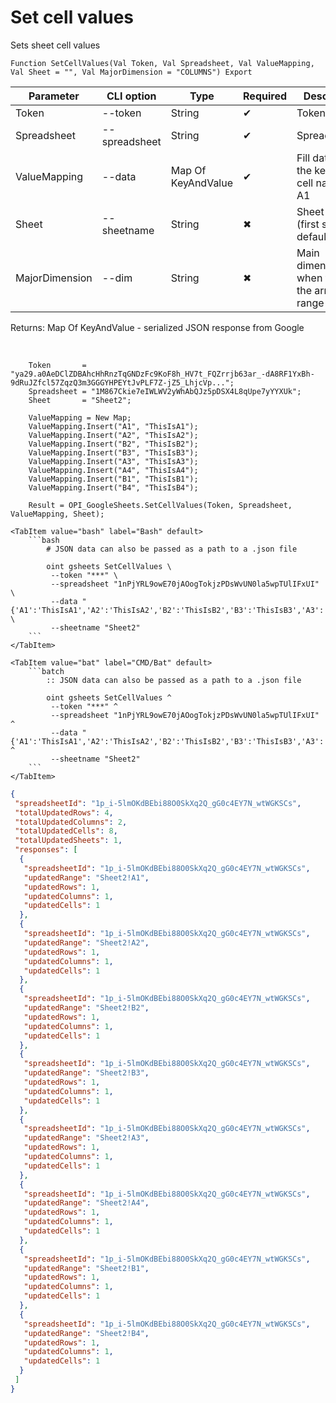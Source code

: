 ﻿---
sidebar_position: 1
---


# Set cell values
 Sets sheet cell values



`Function SetCellValues(Val Token, Val Spreadsheet, Val ValueMapping, Val Sheet = "", Val MajorDimension = "COLUMNS") Export`

  | Parameter | CLI option | Type | Required | Description |
  |-|-|-|-|-|
  | Token | --token | String | &#x2714; | Token |
  | Spreadsheet | --spreadsheet | String | &#x2714; | SpreadsheetID |
  | ValueMapping | --data | Map Of KeyAndValue | &#x2714; | Fill data where the key is the cell name like A1 |
  | Sheet | --sheetname | String | &#x2716; | Sheet name (first sheet by default) |
  | MajorDimension | --dim | String | &#x2716; | Main dimension when filling the array range |

  
  Returns:  Map Of KeyAndValue - serialized JSON response from Google

<br/>




```bsl title="1C:Enterprise/OneScript code example"
    Token       = "ya29.a0AeDClZDBAhcHhRnzTqGNDzFc9KoF8h_HV7t_FQZrrjb63ar_-dA8RF1YxBh-9dRuJZfcl57ZqzQ3m3GGGYHPEYtJvPLF7Z-jZ5_LhjcVp...";
    Spreadsheet = "1M867Ckie7eIWLWV2yWhAbQJz5pDSX4L8qUpe7yYYXUk";
    Sheet       = "Sheet2";

    ValueMapping = New Map;
    ValueMapping.Insert("A1", "ThisIsA1");
    ValueMapping.Insert("A2", "ThisIsA2");
    ValueMapping.Insert("B2", "ThisIsB2");
    ValueMapping.Insert("B3", "ThisIsB3");
    ValueMapping.Insert("A3", "ThisIsA3");
    ValueMapping.Insert("A4", "ThisIsA4");
    ValueMapping.Insert("B1", "ThisIsB1");
    ValueMapping.Insert("B4", "ThisIsB4");

    Result = OPI_GoogleSheets.SetCellValues(Token, Spreadsheet, ValueMapping, Sheet);
```
 

 <Tabs>
  
    <TabItem value="bash" label="Bash" default>
        ```bash
            # JSON data can also be passed as a path to a .json file
            
            oint gsheets SetCellValues \
             --token "***" \
             --spreadsheet "1nPjYRL9owE70jAOogTokjzPDsWvUN0la5wpTUlIFxUI" \
             --data "{'A1':'ThisIsA1','A2':'ThisIsA2','B2':'ThisIsB2','B3':'ThisIsB3','A3':'ThisIsA3','A4':'ThisIsA4','B1':'ThisIsB1','B4':'ThisIsB4'}" \
             --sheetname "Sheet2"
        ```
    </TabItem>
  
    <TabItem value="bat" label="CMD/Bat" default>
        ```batch
            :: JSON data can also be passed as a path to a .json file
            
            oint gsheets SetCellValues ^
             --token "***" ^
             --spreadsheet "1nPjYRL9owE70jAOogTokjzPDsWvUN0la5wpTUlIFxUI" ^
             --data "{'A1':'ThisIsA1','A2':'ThisIsA2','B2':'ThisIsB2','B3':'ThisIsB3','A3':'ThisIsA3','A4':'ThisIsA4','B1':'ThisIsB1','B4':'ThisIsB4'}" ^
             --sheetname "Sheet2"
        ```
    </TabItem>
</Tabs>


```json title="Result"
{
 "spreadsheetId": "1p_i-5lmOKdBEbi88O0SkXq2Q_gG0c4EY7N_wtWGKSCs",
 "totalUpdatedRows": 4,
 "totalUpdatedColumns": 2,
 "totalUpdatedCells": 8,
 "totalUpdatedSheets": 1,
 "responses": [
  {
   "spreadsheetId": "1p_i-5lmOKdBEbi88O0SkXq2Q_gG0c4EY7N_wtWGKSCs",
   "updatedRange": "Sheet2!A1",
   "updatedRows": 1,
   "updatedColumns": 1,
   "updatedCells": 1
  },
  {
   "spreadsheetId": "1p_i-5lmOKdBEbi88O0SkXq2Q_gG0c4EY7N_wtWGKSCs",
   "updatedRange": "Sheet2!A2",
   "updatedRows": 1,
   "updatedColumns": 1,
   "updatedCells": 1
  },
  {
   "spreadsheetId": "1p_i-5lmOKdBEbi88O0SkXq2Q_gG0c4EY7N_wtWGKSCs",
   "updatedRange": "Sheet2!B2",
   "updatedRows": 1,
   "updatedColumns": 1,
   "updatedCells": 1
  },
  {
   "spreadsheetId": "1p_i-5lmOKdBEbi88O0SkXq2Q_gG0c4EY7N_wtWGKSCs",
   "updatedRange": "Sheet2!B3",
   "updatedRows": 1,
   "updatedColumns": 1,
   "updatedCells": 1
  },
  {
   "spreadsheetId": "1p_i-5lmOKdBEbi88O0SkXq2Q_gG0c4EY7N_wtWGKSCs",
   "updatedRange": "Sheet2!A3",
   "updatedRows": 1,
   "updatedColumns": 1,
   "updatedCells": 1
  },
  {
   "spreadsheetId": "1p_i-5lmOKdBEbi88O0SkXq2Q_gG0c4EY7N_wtWGKSCs",
   "updatedRange": "Sheet2!A4",
   "updatedRows": 1,
   "updatedColumns": 1,
   "updatedCells": 1
  },
  {
   "spreadsheetId": "1p_i-5lmOKdBEbi88O0SkXq2Q_gG0c4EY7N_wtWGKSCs",
   "updatedRange": "Sheet2!B1",
   "updatedRows": 1,
   "updatedColumns": 1,
   "updatedCells": 1
  },
  {
   "spreadsheetId": "1p_i-5lmOKdBEbi88O0SkXq2Q_gG0c4EY7N_wtWGKSCs",
   "updatedRange": "Sheet2!B4",
   "updatedRows": 1,
   "updatedColumns": 1,
   "updatedCells": 1
  }
 ]
}
```
